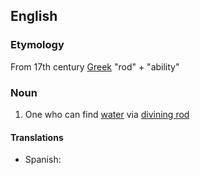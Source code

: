 ==English==

===Etymology===
From 17th century [[Greek]] "rod" + "ability"

===Noun===
{{en-noun}}

# One who can find [[water]] via [[divining rod]]

====Translations====
{{trans-top|One who can find water via divining rod}}
* Spanish: {{t+|es|zahorí|m|f}}
{{trans-mid}}
{{trans-bottom}}